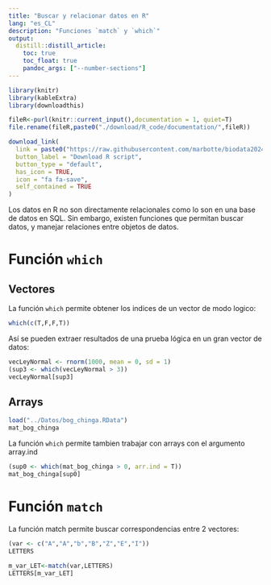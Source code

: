 ```yaml
---
title: "Buscar y relacionar datos en R"
lang: "es_CL"
description: "Funciones `match` y `which`"
output:
  distill::distill_article:
    toc: true
    toc_float: true
    pandoc_args: ["--number-sections"]
---
```


```r
library(knitr)
library(kableExtra)
library(downloadthis)
```



```r
fileR<-purl(knitr::current_input(),documentation = 1, quiet=T)
file.rename(fileR,paste0("./download/R_code/documentation/",fileR))
```



```r
download_link(
  link = paste0("https://raw.githubusercontent.com/marbotte/biodata2024/master/download/R_code/documentation/",fileR),
  button_label = "Download R script",
  button_type = "default",
  has_icon = TRUE,
  icon = "fa fa-save",
  self_contained = TRUE
)  
```

Los datos en R no son directamente relacionales como lo son en una base de datos en SQL.
Sin embargo, existen funciones que permitan buscar datos, y manejar relaciones entre objetos de datos.

# Función `which`
## Vectores

La función `which` permite obtener los indices de un vector de modo logico:

```r
which(c(T,F,F,T))
```

Así se pueden extraer resultados de una prueba lógica en un gran vector de datos:

```r
vecLeyNormal <- rnorm(1000, mean = 0, sd = 1)
(sup3 <- which(vecLeyNormal > 3))
vecLeyNormal[sup3]
```

## Arrays

```r
load("../Datos/bog_chinga.RData")
mat_bog_chinga
```

La función `which` permite tambien trabajar con arrays con el argumento array.ind

```r
(sup0 <- which(mat_bog_chinga > 0, arr.ind = T))
mat_bog_chinga[sup0]
```


# Función `match`

La función match permite buscar correspondencias entre 2 vectores:

```r
(var <- c("A","A","b","B","Z","E","I"))
LETTERS

m_var_LET<-match(var,LETTERS)
LETTERS[m_var_LET]
```



